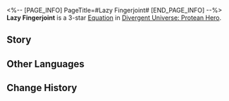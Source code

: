 <%-- [PAGE_INFO]
PageTitle=#Lazy Fingerjoint#
[END_PAGE_INFO] --%>
{{Equation Infobox
|period   = Protean Hero
|rarity   = 3
|path1    = Harmony*6
|path2    = Nihility*4
|effect   = When an ally target breaks an enemy target's Weakness, afflict them with {{Color|h|20}} stack(s) of "{{Trait|Harmonize}}." After attacking Weakness Broken enemy targets, causes any DoT currently applied on it and "{{Trait|Harmonize}}" to immediately deal DMG equal to {{Color|h|24%}} of the original DMG.
|mentions = Zagreus
}}
'''Lazy Fingerjoint''' is a 3-star [[Divergent Universe: Protean Hero/Equatoins|Equation]] in [[Divergent Universe: Protean Hero]].

==Story==
{{Description|Even one as knowledgeable as you have likely never been to the decayed land of Cassacco.<br />There, people lie bedridden year-round, their fingers being the only agile part of their bodies.<br />With a finger's curl, fruit rolls through open windows to their bedsides.<br />A quick clap summons honey brews brought by a Thief's Hand.<br />Fruits are stolen from orchards up the mountain.<br />Honey brews are pilfered from neighbors' cellars.<br />A mystical well, said to bear Zagreus' blessing, never runs dry,<br />Pouring forth nectar and wheat in endless supply.<br />It's a grandiose lie so outlandish that even the boldest liar wouldn't dare to tell.<br />How blissful! You steal from me, I seize from you.<br />Life is effortless, never requiring one to step outside.<br />Cassacco has rotted through countless days and nights. There, even death<br />Requires no more than the snap of a finger.}}
<!--
==Gameplay Notes==
* 
-->
==Other Languages==
{{Other Languages
|en   = Lazy Fingerjoint
|zhs  = 怠惰指节
|zht  = 怠惰指節
|ja   = 怠惰な指
|ko   = 게으른 손가락
|es   = Articulación inactiva
|fr   = Articulation de la paresse
|ru   = Ленивая фаланга
|th   = ข้อนิ้วที่เกียจคร้าน
|vi   = Khớp Ngón Tay Lười Biếng
|de   = Faules Fingergelenk
|id   = Lazy Fingerjoint
|pt   = Falange Preguiçosa
}}

==Change History==
{{Change History|3.1}}